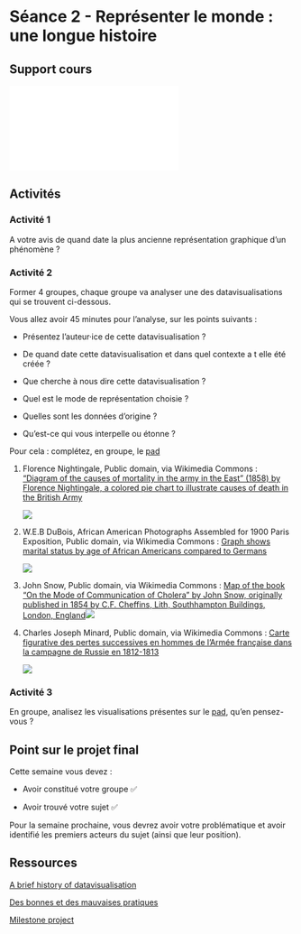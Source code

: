 # Séance 2 - Représenter le monde : une longue histoire

## Support cours

![](images/seance2_dataviz_coursUAPV.pdf){fig-align="center"}

## Activités

### Activité 1

A votre avis de quand date la plus ancienne représentation graphique d'un phénomène ?

### Activité 2

Former 4 groupes, chaque groupe va analyser une des datavisualisations qui se trouvent ci-dessous.

Vous allez avoir 45 minutes pour l'analyse, sur les points suivants :

-   Présentez l'auteur·ice de cette datavisualisation ?

-   De quand date cette datavisualisation et dans quel contexte a t elle été créée ?

-   Que cherche à nous dire cette datavisualisation ?

-   Quel est le mode de représentation choisie ?

-   Quelles sont les données d'origine ?

-   Qu'est-ce qui vous interpelle ou étonne ?

Pour cela : complétez, en groupe, le [pad](https://digipad.app/p/619238/1ccf04fb11e13)

1.  Florence Nightingale, Public domain, via Wikimedia Commons : ["Diagram of the causes of mortality in the army in the East" (1858) by Florence Nightingale, a colored pie chart to illustrate causes of death in the British Army](https://upload.wikimedia.org/wikipedia/commons/1/17/Nightingale-mortality.jpg)

    ![](images/Nightingale-mortality.jpg)

2.  W.E.B DuBois, African American Photographs Assembled for 1900 Paris Exposition, Public domain, via Wikimedia Commons : [Graph shows marital status by age of African Americans compared to Germans](https://commons.wikimedia.org/wiki/File:The_Georgia_Negro_LCCN2013650429.jpg)

    ![](images/The_Georgia_Negro_LCCN2013650429.jpg)

3.  John Snow, Public domain, via Wikimedia Commons : [Map of the book "On the Mode of Communication of Cholera" by John Snow, originally published in 1854 by C.F. Cheffins, Lith, Southhampton Buildings, London, England](https://en.wikipedia.org/wiki/File:Snow-cholera-map-1.jpg#/media/File:Snow-cholera-map-1.jpg)![](images/Snow-cholera-map-1.jpg)

4.  Charles Joseph Minard, Public domain, via Wikimedia Commons : [Carte figurative des pertes successives en hommes de l'Armée française dans la campagne de Russie en 1812-1813](https://commons.wikimedia.org/wiki/File:Minard.png#/media/Fichier:Minard.png)

    ![](images/Minard.png)

### Activité 3

En groupe, analisez les visualisations présentes sur le [pad](https://digipad.app/p/653309/0c857a0c5c6ab), qu'en pensez-vous ?

## Point sur le projet final

Cette semaine vous devez :

-   Avoir constitué votre groupe ✅

-   Avoir trouvé votre sujet ✅

Pour la semaine prochaine, vous devrez avoir votre problématique et avoir identifié les premiers acteurs du sujet (ainsi que leur position).

## Ressources

[A brief history of datavisualisation](https://www.youtube.com/watch?v=N00g9Q9stBo)

[Des bonnes et des mauvaises pratiques](https://www.datavis.ca/gallery/)

[Milestone project](https://www.datavis.ca/milestones/index.php?page=home)
